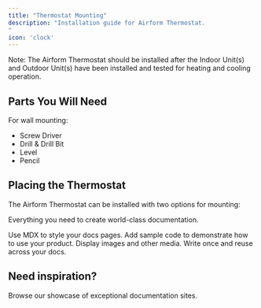```yaml
---
title: "Thermostat Mounting"
description: "Installation guide for Airform Thermostat.
"
icon: 'clock'
---
```


Note: The Airform Thermostat should be installed after the Indoor Unit(s) and Outdoor Unit(s) have been installed and tested for heating and cooling operation.

## Parts You Will Need

For wall mounting:

- Screw Driver
- Drill & Drill Bit
- Level
- Pencil

## Placing the Thermostat

The Airform Thermostat can be installed with two options for mounting: 



Everything you need to create world-class documentation.

<Columns cols={2}>
  <Card title="Write with MDX" icon="pen-fancy" href="/essentials/markdown">
    Use MDX to style your docs pages.
  </Card>

  <Card title="Code samples" icon="code" href="/essentials/code">
    Add sample code to demonstrate how to use your product.
  </Card>

  <Card title="Images" icon="image" href="/essentials/images">
    Display images and other media.
  </Card>

  <Card title="Reusable snippets" icon="recycle" href="/essentials/reusable-snippets">
    Write once and reuse across your docs.
  </Card>
</Columns>

## Need inspiration?

<Card title="See complete examples" icon="stars" href="https://mintlify.com/customers">
  Browse our showcase of exceptional documentation sites.
</Card>